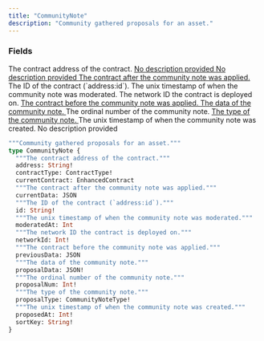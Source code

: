 ```yaml
---
title: "CommunityNote"
description: "Community gathered proposals for an asset."
---
```


### Fields

<ResponseField name="address" type="String!" required>
  The contract address of the contract.
</ResponseField>

<a href="/api-reference/types/contracttype">
  <ResponseField name="contractType" type="ContractType!" required>
    No description provided
  </ResponseField>
</a>

<a href="/api-reference/types/enhancedcontract">
  <ResponseField name="currentContract" type="EnhancedContract">
    No description provided
  </ResponseField>
</a>

<a href="/api-reference/types/json">
  <ResponseField name="currentData" type="JSON">
    The contract after the community note was applied.
  </ResponseField>
</a>

<ResponseField name="id" type="String!" required>
  The ID of the contract (`address:id`).
</ResponseField>

<ResponseField name="moderatedAt" type="Int">
  The unix timestamp of when the community note was moderated.
</ResponseField>

<ResponseField name="networkId" type="Int!" required>
  The network ID the contract is deployed on.
</ResponseField>

<a href="/api-reference/types/json">
  <ResponseField name="previousData" type="JSON">
    The contract before the community note was applied.
  </ResponseField>
</a>

<a href="/api-reference/types/json">
  <ResponseField name="proposalData" type="JSON!" required>
    The data of the community note.
  </ResponseField>
</a>

<ResponseField name="proposalNum" type="Int!" required>
  The ordinal number of the community note.
</ResponseField>

<a href="/api-reference/types/communitynotetype">
  <ResponseField name="proposalType" type="CommunityNoteType!" required>
    The type of the community note.
  </ResponseField>
</a>

<ResponseField name="proposedAt" type="Int!" required>
  The unix timestamp of when the community note was created.
</ResponseField>

<ResponseField name="sortKey" type="String!" required>
  No description provided
</ResponseField>


```graphql CommunityNote
"""Community gathered proposals for an asset."""
type CommunityNote {
  """The contract address of the contract."""
  address: String!
  contractType: ContractType!
  currentContract: EnhancedContract
  """The contract after the community note was applied."""
  currentData: JSON
  """The ID of the contract (`address:id`)."""
  id: String!
  """The unix timestamp of when the community note was moderated."""
  moderatedAt: Int
  """The network ID the contract is deployed on."""
  networkId: Int!
  """The contract before the community note was applied."""
  previousData: JSON
  """The data of the community note."""
  proposalData: JSON!
  """The ordinal number of the community note."""
  proposalNum: Int!
  """The type of the community note."""
  proposalType: CommunityNoteType!
  """The unix timestamp of when the community note was created."""
  proposedAt: Int!
  sortKey: String!
}
```
